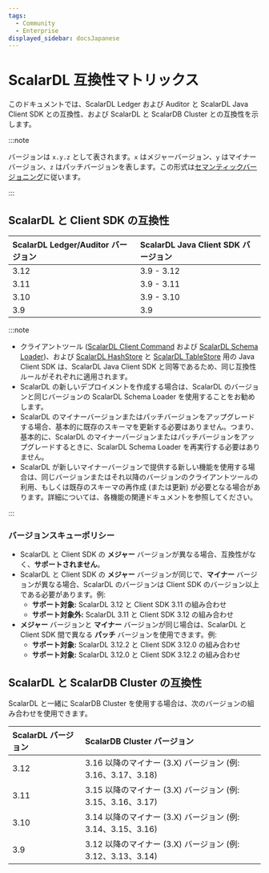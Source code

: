 ```yaml
---
tags:
  - Community
  - Enterprise
displayed_sidebar: docsJapanese
---
```


# ScalarDL 互換性マトリックス


<TranslationBanner />

このドキュメントでは、ScalarDL Ledger および Auditor と ScalarDL Java Client SDK との互換性、および ScalarDL と ScalarDB Cluster との互換性を示します。

:::note

バージョンは `x.y.z` として表されます。`x` はメジャーバージョン、`y` はマイナーバージョン、`z` はパッチバージョンを表します。この形式は[セマンティックバージョニング](https://semver.org/)に従います。

:::

## ScalarDL と Client SDK の互換性

| ScalarDL Ledger/Auditor バージョン | ScalarDL Java Client SDK バージョン |
|:------------------------------|:-------------------------------|
| 3.12                          | 3.9 - 3.12                     |
| 3.11                          | 3.9 - 3.11                     |
| 3.10                          | 3.9 - 3.10                     |
| 3.9                           | 3.9                            |

:::note

- クライアントツール ([ScalarDL Client Command](./scalardl-command-reference.mdx) および [ScalarDL Schema Loader](./schema-loader.mdx))、および [ScalarDL HashStore](./getting-started-hashstore.mdx) と [ScalarDL TableStore](./getting-started-tablestore.mdx) 用の Java Client SDK は、ScalarDL Java Client SDK と同等であるため、同じ互換性ルールがそれぞれに適用されます。
- ScalarDL の新しいデプロイメントを作成する場合は、ScalarDL のバージョンと同じバージョンの ScalarDL Schema Loader を使用することをお勧めします。
- ScalarDL のマイナーバージョンまたはパッチバージョンをアップグレードする場合、基本的に既存のスキーマを更新する必要はありません。つまり、基本的に、ScalarDL のマイナーバージョンまたはパッチバージョンをアップグレードするときに、ScalarDL Schema Loader を再実行する必要はありません。
- ScalarDL が新しいマイナーバージョンで提供する新しい機能を使用する場合は、同じバージョンまたはそれ以降のバージョンのクライアントツールの利用、もしくは既存のスキーマの再作成 (または更新) が必要となる場合があります。詳細については、各機能の関連ドキュメントを参照してください。

:::

### バージョンスキューポリシー

- ScalarDL と Client SDK の **メジャー** バージョンが異なる場合、互換性がなく、**サポートされません**。
- ScalarDL と Client SDK の **メジャー** バージョンが同じで、**マイナー** バージョンが異なる場合、ScalarDL のバージョンは Client SDK のバージョン以上である必要があります。例:
  - **サポート対象:** ScalarDL 3.12 と Client SDK 3.11 の組み合わせ
  - **サポート対象外:** ScalarDL 3.11 と Client SDK 3.12 の組み合わせ
- **メジャー** バージョンと **マイナー** バージョンが同じ場合は、ScalarDL と Client SDK 間で異なる **パッチ** バージョンを使用できます。例:
  - **サポート対象:** ScalarDL 3.12.2 と Client SDK 3.12.0 の組み合わせ
  - **サポート対象:** ScalarDL 3.12.0 と Client SDK 3.12.2 の組み合わせ

## ScalarDL と ScalarDB Cluster の互換性

ScalarDL と一緒に ScalarDB Cluster を使用する場合は、次のバージョンの組み合わせを使用できます。

| ScalarDL バージョン | ScalarDB Cluster バージョン                       |
|:---------------|:---------------------------------------------|
| 3.12           | 3.16 以降のマイナー (3.X) バージョン (例: 3.16、3.17、3.18) |
| 3.11           | 3.15 以降のマイナー (3.X) バージョン (例: 3.15、3.16、3.17) |
| 3.10           | 3.14 以降のマイナー (3.X) バージョン (例: 3.14、3.15、3.16) |
| 3.9            | 3.12 以降のマイナー (3.X) バージョン (例: 3.12、3.13、3.14) |
